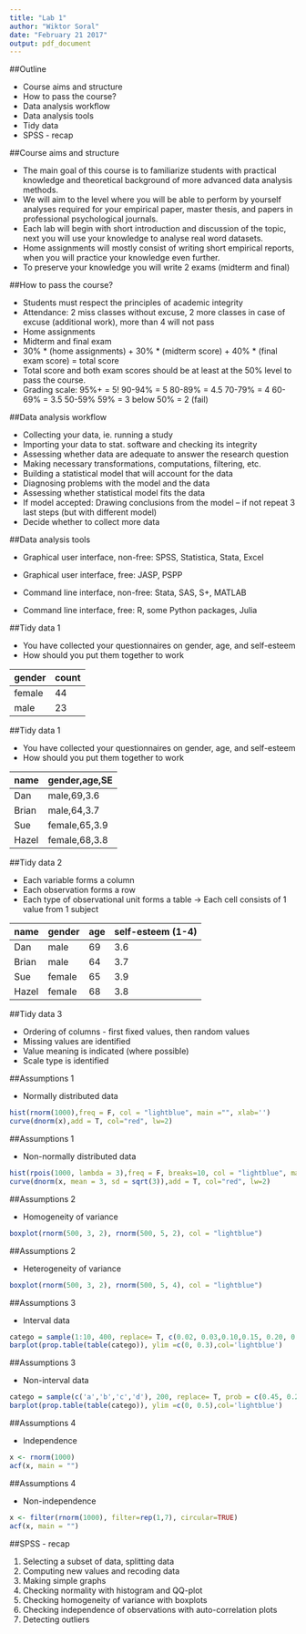 ```yaml
---
title: "Lab 1"
author: "Wiktor Soral"
date: "February 21 2017"
output: pdf_document
---
```


##Outline

 - Course aims and structure
 - How to pass the course?
 - Data analysis workflow
 - Data analysis tools
 - Tidy data
 - SPSS - recap
 
##Course aims and structure
  
  - The main goal of this course is to familiarize students with practical knowledge and theoretical background of more advanced data analysis methods.
  - We will aim to the level where you will be able to perform by yourself analyses required for your empirical paper, master thesis, and papers in professional psychological journals.
  - Each lab will begin with short introduction and discussion of the topic, next you will use your knowledge to analyse real word datasets.
  - Home assignments will mostly consist of writing short empirical reports, when you will practice your knowledge even further.
  - To preserve your knowledge you will write 2 exams (midterm and final)

##How to pass the course?

  - Students must respect the principles of academic integrity
  - Attendance: 2 miss classes without excuse, 2 more classes in case of excuse (additional work), more than 4 will not pass
  - Home assignments
  - Midterm and final exam
  - 30% \* (home assignments) + 30% \* (midterm score) + 40% \* (final exam score) = total score
  - Total score and both exam scores should be at least at the 50% level to pass the course.
  - Grading scale: 95%+ = 5! 90-94% = 5 80-89% = 4.5 70-79% = 4 60-69% = 3.5 50-59% 59% = 3 below 50% = 2 (fail)

##Data analysis workflow

  - Collecting your data, ie. running a study
  - Importing your data to stat. software and checking its integrity
  - Assessing whether data are adequate to answer the research question
  - Making necessary transformations, computations, filtering, etc.
  - Building a statistical model that will account for the data
  - Diagnosing problems with the model and the data
  - Assessing whether statistical model fits the data
  - If model accepted: Drawing conclusions from the model -- if not repeat 3 last steps (but with different model)
  - Decide whether to collect more data

##Data analysis tools

  - Graphical user interface, non-free: SPSS, Statistica, Stata, Excel
  - Graphical user interface, free: JASP, PSPP
  
  - Command line interface, non-free: Stata, SAS, S+, MATLAB
  - Command line interface, free: R, some Python packages, Julia

##Tidy data 1

  - You have collected your questionnaires on gender, age, and self-esteem 
  - How should you put them together to work
  
| gender  |count |
|-------- |------|
|  female | 44   |
|  male   | 23   |

##Tidy data 1

  - You have collected your questionnaires on gender, age, and self-esteem 
  - How should you put them together to work
  
|name    |  gender,age,SE |
|--------|----------------|
| Dan    |  male,69,3.6   |
| Brian  |  male,64,3.7   |
| Sue    |  female,65,3.9 |
| Hazel  |  female,68,3.8 |


##Tidy data 2

  - Each variable forms a column
  - Each observation forms a row
  - Each type of observational unit forms a table
  -> Each cell consists of 1 value from 1 subject
  
|name    | gender  | age  | self-esteem (1-4)|
|--------|-------- |------|------------------|
| Dan    |  male   | 69   |  3.6             |
| Brian  |  male   | 64   |  3.7             |
| Sue    |  female | 65   |  3.9             |
| Hazel  |  female | 68   |  3.8             |

##Tidy data 3

 - Ordering of columns - first fixed values, then random values
 - Missing values are identified
 - Value meaning is indicated (where possible)
 - Scale type is identified

##Assumptions 1

  - Normally distributed data
  
```r
hist(rnorm(1000),freq = F, col = "lightblue", main ="", xlab='')
curve(dnorm(x),add = T, col="red", lw=2)
```

##Assumptions 1

  - Non-normally distributed data
  
```r
hist(rpois(1000, lambda = 3),freq = F, breaks=10, col = "lightblue", main ="", xlab='')
curve(dnorm(x, mean = 3, sd = sqrt(3)),add = T, col="red", lw=2)
```

  
##Assumptions 2

  - Homogeneity of variance
  
```r
boxplot(rnorm(500, 3, 2), rnorm(500, 5, 2), col = "lightblue")
```

##Assumptions 2

  - Heterogeneity of variance
  
```r
boxplot(rnorm(500, 3, 2), rnorm(500, 5, 4), col = "lightblue")
```

##Assumptions 3

  - Interval data
  
```r
catego = sample(1:10, 400, replace= T, c(0.02, 0.03,0.10,0.15, 0.20, 0.20,0.15, 0.10,0.03, 0.02))
barplot(prop.table(table(catego)), ylim =c(0, 0.3),col='lightblue')
```


##Assumptions 3

  - Non-interval data
  
```r
catego = sample(c('a','b','c','d'), 200, replace= T, prob = c(0.45, 0.25, 0.20, 0.1))
barplot(prop.table(table(catego)), ylim =c(0, 0.5),col='lightblue')
```

##Assumptions 4

  - Independence
  
```r
x <- rnorm(1000)
acf(x, main = "")
```


##Assumptions 4

  - Non-independence
  
```r
x <- filter(rnorm(1000), filter=rep(1,7), circular=TRUE)
acf(x, main = "")
```

##SPSS - recap

 1. Selecting a subset of data, splitting data
 2. Computing new values and recoding data
 3. Making simple graphs
 4. Checking normality with histogram and QQ-plot
 5. Checking homogeneity of variance with boxplots
 6. Checking independence of observations with auto-correlation plots
 7. Detecting outliers

